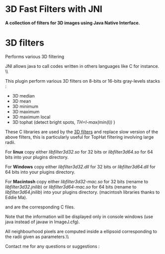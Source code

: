 = 3D Fast Filters with JNI =

'''A collection of filters for 3D images using Java Native Interface.'''

= 3D filters =

Performs various 3D filtering

JNI allows java to call codes written in others languages like C for instance. \\

This plugin perform various 3D filters on 8-bits or 16-bits gray-levels stacks :

* 3D median
* 3D mean
* 3D minimum
* 3D maximum
* 3D maximum local
* 3D tophat (detect bright spots, ''TH=I-max(min(I))'' )

These C libraries are used by the [[plugin:filter:3d_filters:start| 3D filters]] and replace slow version of the above filters, this is particularly useful for TopHat filtering involving large radii. 

For '''linux''' copy either ''libfilter3d32.so'' for 32 bits or ''libfilter3d64.so'' for  64 bits into your plugins directory. 

For '''Windows''' copy either ''libfilter3d32.dll'' for 32 bits or ''libfilter3d64.dll'' for 64 bits into your plugins directory.

For '''Macintosh''' copy either ''libfilter3d32-mac.so'' for 32 bits (rename to ''libfilter3d32.jnilib'') or ''libfilter3d64-mac.so'' for 64 bits (rename to ''libfilter3d64.jnilib'') into your plugins directory. (macintosh libraries thanks to Eddie Ma). 

{{:plugin:filter:3d_filters_with_jni:filters3d_.h|filters3d_.h}} and {{:plugin:filter:3d_filters_with_jni:filters3d_.c|filters3d_.c}} are the corresponding C files.


Note that the information will be displayed only in console windows (use java instead of javaw in ImageJ.cfg).

All neighbourhood pixels are computed inside a ellipsoid corresponding to the radii given as parameters.\\


Contact me for any questions or suggestions : {{:plugin:filter:3d_filters_with_jni:email.png|}}

{{filelist>:plugin:filter:3d_filters_with_jni:*&amp;style=table&amp;tableheader=1&amp;tableshowdate=1&amp;tableshowsize=1}}
